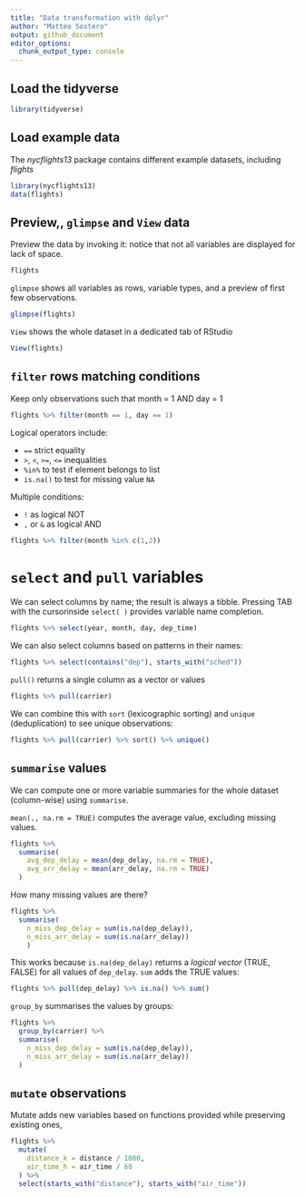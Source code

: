 ```yaml
---
title: "Data transformation with dplyr"
author: "Matteo Sostero"
output: github_document
editor_options: 
  chunk_output_type: console
---
```

  
## Load the tidyverse

```r
library(tidyverse)
```

## Load example data
The *nycflights13* package contains different example datasets, including *flights*

```r
library(nycflights13)
data(flights)
```

## Preview,, `glimpse` and `View` data

Preview the data by invoking it: notice that not all variables are displayed for lack of space.
```r
flights
```

`glimpse` shows all variables as rows, variable types, and a preview of first few observations.
```r
glimpse(flights)
```

`View` shows the whole dataset in a dedicated tab of RStudio
```r
View(flights)
```


## `filter` rows matching conditions

Keep only observations such that month = 1 AND day = 1
```r
flights %>% filter(month == 1, day == 1)
```

Logical operators include:

* `==` strict equality
* `>`, `<`, `>=`, `<=` inequalities
* `%in%` to test if element belongs to list
* `is.na()` to test for missing value `NA`

Multiple conditions: 

* `!` as logical NOT
* `,` or `&` as logical AND

```r
flights %>% filter(month %in% c(1,2))
```


# `select` and `pull` variables

We can select columns by name; the result is always a tibble.
Pressing TAB with the cursorinside `select( )` provides variable name completion. 
```r
flights %>% select(year, month, day, dep_time)
```

We can also select columns based on patterns in their names:
```r
flights %>% select(contains("dep"), starts_with("sched"))
```

`pull()` returns a single column as a vector or values 
```r
flights %>% pull(carrier)
```

We can combine this with `sort` (lexicographic sorting) and `unique` (deduplication) to see unique observations:
```r
flights %>% pull(carrier) %>% sort() %>% unique()
```


## `summarise` values

We can compute one or more variable summaries for the whole dataset (column-wise) using `summarise`.

`mean(., na.rm = TRUE)` computes the average value, excluding missing values.

```r
flights %>% 
  summarise(
    avg_dep_delay = mean(dep_delay, na.rm = TRUE),
    avg_arr_delay = mean(arr_delay, na.rm = TRUE)
  )
```

How many missing values are there?
```r
flights %>% 
  summarise(
    n_miss_dep_delay = sum(is.na(dep_delay)),
    n_miss_arr_delay = sum(is.na(arr_delay))
    )
```

This works because `is.na(dep_delay)` returns a *logical vector* (TRUE, FALSE) for all values of `dep_delay`. `sum` adds the TRUE values: 

```r
flights %>% pull(dep_delay) %>% is.na() %>% sum()
```


`group_by` summarises the values by groups:
```r
flights %>% 
  group_by(carrier) %>% 
  summarise(
    n_miss_dep_delay = sum(is.na(dep_delay)),
    n_miss_arr_delay = sum(is.na(arr_delay))
  )
```


## `mutate` observations

Mutate adds new variables based on functions provided while preserving existing ones, 

```r
flights %>% 
  mutate(
    distance_k = distance / 1000,
    air_time_h = air_time / 60
  ) %>% 
  select(starts_with("distance"), starts_with("air_time"))
```










